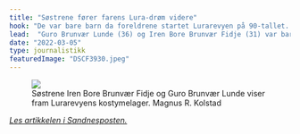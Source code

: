 ```yaml
---
title: "Søstrene fører farens Lura-drøm videre"
hook: "De var bare barn da foreldrene startet Lurarevyen på 90-tallet. Nå kan de ikke forestille seg et liv uten revy."
lead:  "Guro Brunvær Lunde (36) og Iren Bore Brunvær Fidje (31) var bare barn da foreldrene startet Lurarevyen på 90-tallet. Nå kan de ikke forestille seg et liv uten revy."
date: "2022-03-05"
type: journalistikk
featuredImage: "DSCF3930.jpeg"
---
```


<figure className="large">
  <img src="DSCF3930.jpeg"/>
  <figcaption><span>Søstrene Iren Bore Brunvær Fidje og Guro Brunvær Lunde viser fram Lurarevyens kostymelager.</span> <span>Magnus R. Kolstad</span></figcaption>
</figure>

[*Les artikkelen i Sandnesposten.*](https://www.sandnesposten.no/sostrene-forer-farens-drom-videre-kjekt-for-bydelen/s/5-105-526170)